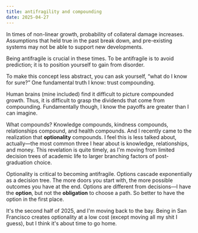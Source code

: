 ```yaml
---
title: antifragility and compounding
date: 2025-04-27
---
```


In times of non-linear growth, probability of collateral damage increases. Assumptions that held true in the past break down, and pre-existing systems may not be able to support new developments.

Being antifragile is crucial in these times. To be antifragile is to avoid prediction; it is to position yourself to gain from disorder.

To make this concept less abstract, you can ask yourself, “what do I know for sure?” One fundamental truth I know: trust compounding.

Human brains (mine included) find it difficult to picture compounded growth. Thus, it is difficult to grasp the dividends that come from compounding. Fundamentally though, I know the payoffs are greater than I can imagine.

What compounds? Knowledge compounds, kindness compounds, relationships compound, and health compounds. And I recently came to the realization that **optionality** compounds. I feel this is less talked about, actually—the most common three I hear about is knowledge, relationships, and money. This revelation is quite timely, as I'm moving from limited decision trees of academic life to larger branching factors of post-graduation choice.

Optionality is critical to becoming antifragile. Options cascade exponentially as a decision tree. The more doors you start with, the more possible outcomes you have at the end. Options are different from decisions—I have the **option**, but not the **obligation** to choose a path. So better to have the option in the first place.

It's the second half of 2025, and I'm moving back to the bay. Being in San Francisco creates optionality at a low cost (except moving all my shit I guess), but I think it's about time to go home.

